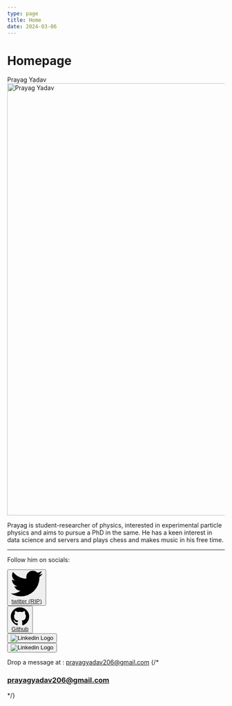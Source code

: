 ```yaml
---
type: page
title: Home
date: 2024-03-06
---
```


# Homepage


<div className="text-5xl transformersfont">Prayag Yadav</div>
<div className='flex flex-col md:flex-row justify-items-center '>
	<div className='round p-4 justify-items-center'>
		<a href="/images/womens_day_cropped.jpeg">
				<Image
					src="/images/womens_day_cropped.jpeg"
					alt="Prayag Yadav"
					width="1000"
					height="1000"
					priority
					className="next-image hover:brightness-110 rounded-full"
				/>
		</a>
	</div>
	<div className="flex items-center">
	   <div>
				<p>Prayag is student-researcher of physics, interested in experimental particle physics and aims to pursue a PhD in the same. He has a keen interest in data science and servers and plays chess and makes music in his free time. </p>
			</div>
	</div>
</div>

---

Follow him on socials:

<div className="flex flex-col md:flex-row items-center justify-center gap-2">

<div>
<button type="button" className="w-auto text-white bg-[#1da1f2] focus:ring-4 focus:outline-none focus:ring-[#1da1f2]/50 font-medium rounded-lg text-sm px-5 py-0 text-center inline-flex items-center dark:focus:ring-[#1da1f2]/55 me-2 mb-2 hover:transition-all ease-in-out duration-150 hover:opacity-40">
<svg className="w-4 h-4 me-2" aria-hidden="true" xmlns="http://www.w3.org/2000/svg" fill="currentColor" viewBox="0 0 20 17">
<path fillRule="evenodd" d="M20 1.892a8.178 8.178 0 0 1-2.355.635 4.074 4.074 0 0 0 1.8-2.235 8.344 8.344 0 0 1-2.605.98A4.13 4.13 0 0 0 13.85 0a4.068 4.068 0 0 0-4.1 4.038 4 4 0 0 0 .105.919A11.705 11.705 0 0 1 1.4.734a4.006 4.006 0 0 0 1.268 5.392 4.165 4.165 0 0 1-1.859-.5v.05A4.057 4.057 0 0 0 4.1 9.635a4.19 4.19 0 0 1-1.856.07 4.108 4.108 0 0 0 3.831 2.807A8.36 8.36 0 0 1 0 14.184 11.732 11.732 0 0 0 6.291 16 11.502 11.502 0 0 0 17.964 4.5c0-.177 0-.35-.012-.523A8.143 8.143 0 0 0 20 1.892Z" clipRule="evenodd"/>
</svg>
<a href="https://twitter.com/_PrayagYadav" className=' text-white'>
 twitter (RIP)
 </a>
</button>
</div>

<div>
<button type="button" className="w-auto text-white bg-[#24292F] focus:ring-4 focus:outline-none focus:ring-[#24292F]/50 font-medium rounded-lg text-sm px-5 py-0 text-center inline-flex items-center dark:focus:ring-gray-500 me-2 mb-2 hover:transition-all ease-in-out duration-150 hover:opacity-40">
<svg className="w-4 h-4 me-2" aria-hidden="true" xmlns="http://www.w3.org/2000/svg" fill="currentColor" viewBox="0 0 20 20">
<path fillRule="evenodd" d="M10 .333A9.911 9.911 0 0 0 6.866 19.65c.5.092.678-.215.678-.477 0-.237-.01-1.017-.014-1.845-2.757.6-3.338-1.169-3.338-1.169a2.627 2.627 0 0 0-1.1-1.451c-.9-.615.07-.6.07-.6a2.084 2.084 0 0 1 1.518 1.021 2.11 2.11 0 0 0 2.884.823c.044-.503.268-.973.63-1.325-2.2-.25-4.516-1.1-4.516-4.9A3.832 3.832 0 0 1 4.7 7.068a3.56 3.56 0 0 1 .095-2.623s.832-.266 2.726 1.016a9.409 9.409 0 0 1 4.962 0c1.89-1.282 2.717-1.016 2.717-1.016.366.83.402 1.768.1 2.623a3.827 3.827 0 0 1 1.02 2.659c0 3.807-2.319 4.644-4.525 4.889a2.366 2.366 0 0 1 .673 1.834c0 1.326-.012 2.394-.012 2.72 0 .263.18.572.681.475A9.911 9.911 0 0 0 10 .333Z" clipRule="evenodd"/>
</svg>
<a href="https://github.com/prayagyadav" className=' text-white'>
Github
</a>
</button>
</div>

<div>
<a href="https://www.linkedin.com/in/prayagyadav206">
<button type="button" className="w-auto h-[55px] flex justify-center items-center text-black bg-white focus:ring-4 focus:outline-none focus:ring-grey-400 font-medium rounded-lg text-sm px-5 py-0 text-center inline-flex items-center me-2 mb-2 hover:transition-all ease-in-out duration-150 hover:opacity-40">
<img className="w-6 h-6 flex justify-center " src="https://www.svgrepo.com/show/475661/linkedin-color.svg" loading="lazy" alt="Linkedin Logo"></img>
</button>
</a>
</div>

<div>
<a href="https://www.datacamp.com/portfolio/prayagyadav206">
<button type="button" className="w-auto h-[55px] flex justify-center items-center rounded-lg bg-white px-5 py-0 me-2 mb-2 hover:transition-all ease-in-out duration-150 hover:opacity-40">
<img className="w-20 h-auto flex justify-center " src="/images/datacamp.svg" loading="lazy" alt="Linkedin Logo"></img>
</button>
</a>
</div>

</div>

Drop a message at : [prayagyadav206@gmail.com](mailto:prayagyadav206@gmail.com)
{/* <h3 className="flex justify-center drop-shadow-[0_1.2px_1.2px_rgba(0,0,0,0.8)]">prayagyadav206@gmail.com</h3> */}
